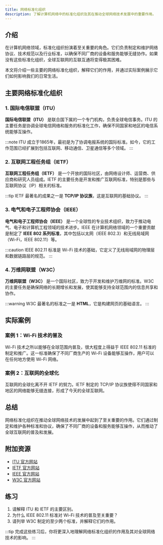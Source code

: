 ```yaml
---
title: 网络标准化组织
description: 了解计算机网络中的标准化组织及其在推动全球网络技术发展中的重要作用。
---
```


## 介绍

在计算机网络领域，标准化组织扮演着至关重要的角色。它们负责制定和维护网络协议、技术规范以及行业标准，以确保不同厂商的设备和服务能够无缝协作。如果没有这些标准化组织，全球互联网的互联互通将变得极其困难。

本文将介绍一些主要的网络标准化组织，解释它们的作用，并通过实际案例展示它们如何影响我们的日常生活。

## 主要网络标准化组织

### 1. 国际电信联盟（ITU）

**国际电信联盟（ITU）** 是联合国下属的一个专门机构，负责全球电信事务。ITU 的主要任务是协调全球电信网络和服务的标准化工作，确保不同国家和地区的电信系统能够互操作。

:::note
ITU 成立于1865年，最初是为了协调电报系统的国际标准。如今，它的工作范围已经扩展到包括互联网、移动通信、卫星通信等多个领域。
:::

### 2. 互联网工程任务组（IETF）

**互联网工程任务组（IETF）** 是一个开放的国际社区，由网络设计师、运营商、供应商和研究人员组成。IETF 的主要任务是开发和推广互联网标准，特别是那些与互联网协议（IP）相关的标准。

:::tip
IETF 最著名的成果之一是 **TCP/IP 协议族**，这是互联网的基础协议。
:::

### 3. 电气和电子工程师协会（IEEE）

**电气和电子工程师协会（IEEE）** 是一个全球性的专业技术组织，致力于推动电气、电子和计算机工程领域的技术进步。IEEE 在计算机网络领域的一个重要贡献是制定了 **IEEE 802 系列标准**，其中包括以太网（IEEE 802.3）和无线局域网（Wi-Fi，IEEE 802.11）等。

:::caution
IEEE 802.11 标准是 Wi-Fi 技术的基础，它定义了无线局域网的物理层和数据链路层的规范。
:::

### 4. 万维网联盟（W3C）

**万维网联盟（W3C）** 是一个国际社区，致力于开发和维护万维网的标准。W3C 的主要任务是确保网络的长期增长和发展，使其能够支持全球范围内的信息共享和协作。

:::warning
W3C 最著名的标准之一是 **HTML**，它是构建网页的基础语言。
:::

## 实际案例

### 案例 1：Wi-Fi 技术的普及

Wi-Fi 技术之所以能够在全球范围内普及，很大程度上得益于 IEEE 802.11 标准的制定和推广。这一标准确保了不同厂商生产的 Wi-Fi 设备能够互操作，用户可以在任何地方使用 Wi-Fi 网络。

### 案例 2：互联网的全球化

互联网的全球化离不开 IETF 的努力。IETF 制定的 TCP/IP 协议族使得不同国家和地区的网络能够无缝连接，形成了今天的全球互联网。

## 总结

网络标准化组织在推动全球网络技术的发展中起到了至关重要的作用。它们通过制定和维护各种标准和协议，确保了不同厂商的设备和服务能够互操作，从而推动了全球互联网的普及和发展。

## 附加资源

- [ITU 官方网站](https://www.itu.int/)
- [IETF 官方网站](https://www.ietf.org/)
- [IEEE 官方网站](https://www.ieee.org/)
- [W3C 官方网站](https://www.w3.org/)

## 练习

1. 请解释 ITU 和 IETF 的主要区别。
2. 为什么 IEEE 802.11 标准对 Wi-Fi 技术的普及至关重要？
3. 请列举 W3C 制定的至少两个标准，并解释它们的作用。

:::tip
完成这些练习后，你将更深入地理解网络标准化组织的作用及其对全球网络技术的影响。
:::
